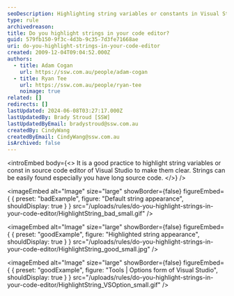 ```yaml
---
seoDescription: Highlighting string variables or constants in Visual Studio code editors helps developers quickly locate and distinguish strings from other code elements.
type: rule
archivedreason:
title: Do you highlight strings in your code editor?
guid: 579fb150-9f3c-4d3b-9c35-7d3fe71668ae
uri: do-you-highlight-strings-in-your-code-editor
created: 2009-12-04T09:04:52.000Z
authors:
  - title: Adam Cogan
    url: https://ssw.com.au/people/adam-cogan
  - title: Ryan Tee
    url: https://ssw.com.au/people/ryan-tee
    noimage: true
related: []
redirects: []
lastUpdated: 2024-06-08T03:27:17.000Z
lastUpdatedBy: Brady Stroud [SSW]
lastUpdatedByEmail: bradystroud@ssw.com.au
createdBy: CindyWang
createdByEmail: CindyWang@ssw.com.au
isArchived: false
---
```


<introEmbed
  body={<>
It is a good practice to highlight string variables or const in source code editor of Visual Studio to make them clear. Strings can be easily found especially you have long source code.
  </>}
/>

<imageEmbed
  alt="Image"
  size="large"
  showBorder={false}
  figureEmbed={ {
    preset: "badExample",
    figure: "Default string appearance",
    shouldDisplay: true
  } }
  src="/uploads/rules/do-you-highlight-strings-in-your-code-editor/HighlightString_bad_small.gif"
/>


<imageEmbed
  alt="Image"
  size="large"
  showBorder={false}
  figureEmbed={ {
    preset: "goodExample",
    figure: "Highlighted string appearance",
    shouldDisplay: true
  } }
  src="/uploads/rules/do-you-highlight-strings-in-your-code-editor/HighlightString_good_small.jpg"
/>


<imageEmbed
  alt="Image"
  size="large"
  showBorder={false}
  figureEmbed={ {
    preset: "goodExample",
    figure: "Tools | Options form of Visual Studio",
    shouldDisplay: true
  } }
  src="/uploads/rules/do-you-highlight-strings-in-your-code-editor/HighlightString_VSOption_small.gif"
/>
